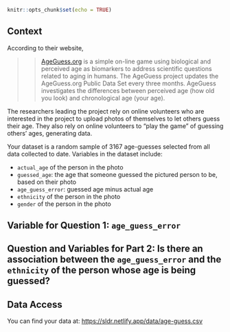 

```r
knitr::opts_chunk$set(echo = TRUE)
```

## Context

According to their website,

>> [AgeGuess.org](https://www.ageguess.org/home) is a simple on-line game using biological and perceived age as biomarkers to address scientific questions related to aging in humans. The AgeGuess project updates the AgeGuess.org Public Data Set every three months. AgeGuess investigates the differences between perceived age (how old you look) and chronological age (your age).

The researchers leading the project rely on online volunteers who are interested in the project to upload photos of themselves to let others guess their age. They also rely on online volunteers to "play the game" of guessing others' ages, generating data.

Your dataset is a random sample of 3167 age-guesses selected from all data collected to date. Variables in the dataset include:

- `actual_age` of the person in the photo
- `guessed_age`: the age that someone guessed the pictured person to be, based on their photo
- `age_guess_error`: guessed age minus actual age
- `ethnicity` of the person in the photo
- `gender` of the person in the photo

## Variable for Question 1: `age_guess_error`



## Question and Variables for Part 2: Is there an association between the `age_guess_error` and the `ethnicity` of the person whose age is being guessed?



## Data Access

You can find your data at: <https://sldr.netlify.app/data/age-guess.csv>

